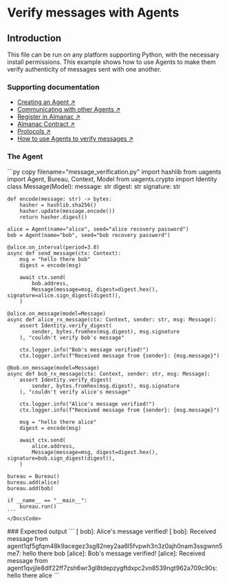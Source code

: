 
# Verify messages with Agents

## Introduction

This file can be run on any platform supporting Python, with the necessary install permissions.
This example shows how to use Agents to make them verify authenticity of messages sent with one another.

### Supporting documentation

- [Creating an Agent ↗️](/guides/agents/create-a-uagent)
- [Communicating with other Agents ↗️](/guides/agents/communicating-with-other-agents)
- [Register in Almanac ↗️](/guides/agents/register-in-almanac)
- [Almanac Contract ↗️](/references/contracts/uagents-almanac/almanac-overview)
- [Protocols ↗️](/references/uagents/uagents-protocols/agent-protocols)
- [How to use Agents to verify messages ↗️](/guides/agents/advanced/message-verification)

### The Agent

<CodeGroup hasCopy isLocalHostedFile>
    <DocsCode local={true}>
    ```py copy filename="message_verification.py"
    import hashlib
    from uagents import Agent, Bureau, Context, Model
    from uagents.crypto import Identity
    class Message(Model):
        message: str
        digest: str
        signature: str

    def encode(message: str) -> bytes:
        hasher = hashlib.sha256()
        hasher.update(message.encode())
        return hasher.digest()

    alice = Agent(name="alice", seed="alice recovery password")
    bob = Agent(name="bob", seed="bob recovery password")

    @alice.on_interval(period=3.0)
    async def send_message(ctx: Context):
        msg = "hello there bob"
        digest = encode(msg)

        await ctx.send(
            bob.address,
            Message(message=msg, digest=digest.hex(), signature=alice.sign_digest(digest)),
        )

    @alice.on_message(model=Message)
    async def alice_rx_message(ctx: Context, sender: str, msg: Message):
        assert Identity.verify_digest(
            sender, bytes.fromhex(msg.digest), msg.signature
        ), "couldn't verify bob's message"

        ctx.logger.info("Bob's message verified!")
        ctx.logger.info(f"Received message from {sender}: {msg.message}")

    @bob.on_message(model=Message)
    async def bob_rx_message(ctx: Context, sender: str, msg: Message):
        assert Identity.verify_digest(
            sender, bytes.fromhex(msg.digest), msg.signature
        ), "couldn't verify alice's message"

        ctx.logger.info("Alice's message verified!")
        ctx.logger.info(f"Received message from {sender}: {msg.message}")

        msg = "hello there alice"
        digest = encode(msg)

        await ctx.send(
            alice.address,
            Message(message=msg, digest=digest.hex(), signature=bob.sign_digest(digest)),
        )

    bureau = Bureau()
    bureau.add(alice)
    bureau.add(bob)

    if __name__ == "__main__":
        bureau.run()
    ```
    </DocsCode>
</CodeGroup>
### Expected output
    ```
    [  bob]: Alice's message verified!
    [  bob]: Received message from agent1qf5gfqm48k9acegez3sg82ney2aa6l5fvpwh3n3z0ajh0nam3ssgwnn5me7: hello there bob
    [alice]: Bob's message verified!
    [alice]: Received message from agent1qvjjle8dlf22ff7zsh6wr3gl8tdepzygftdxpc2vn8539ngt962a709c90s: hello there alice
    ```